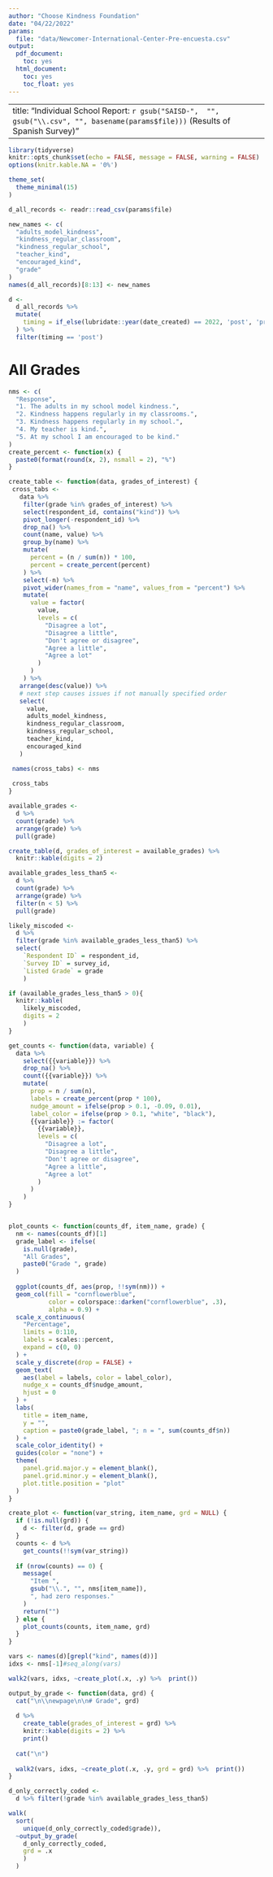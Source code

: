 ```yaml
---
author: "Choose Kindness Foundation"
date: "04/22/2022"
params:
  file: "data/Newcomer-International-Center-Pre-encuesta.csv"
output:
  pdf_document:
    toc: yes
  html_document:
    toc: yes
    toc_float: yes
---
```


---
title: "Individual School Report: `r gsub("SAISD-",  "", gsub("\\.csv", "", basename(params$file))) ` (Results of Spanish Survey)"
---

\newpage

```r
library(tidyverse)
knitr::opts_chunk$set(echo = FALSE, message = FALSE, warning = FALSE)
options(knitr.kable.NA = '0%')

theme_set(
  theme_minimal(15)
)

d_all_records <- readr::read_csv(params$file)

new_names <- c(
  "adults_model_kindness",
  "kindness_regular_classroom",
  "kindness_regular_school",
  "teacher_kind",
  "encouraged_kind",
  "grade"
)
names(d_all_records)[8:13] <- new_names

```

```r
d <- 
  d_all_records %>% 
  mutate(
    timing = if_else(lubridate::year(date_created) == 2022, 'post', 'pre')
  ) %>% 
  filter(timing == 'post')
```


# All Grades

```r
nms <- c(
  "Response", 
  "1. The adults in my school model kindness.",
  "2. Kindness happens regularly in my classrooms.",
  "3. Kindness happens regularly in my school.",
  "4. My teacher is kind.",
  "5. At my school I am encouraged to be kind."
)
create_percent <- function(x) {
  paste0(format(round(x, 2), nsmall = 2), "%")  
}

create_table <- function(data, grades_of_interest) {
 cross_tabs <- 
   data %>% 
    filter(grade %in% grades_of_interest) %>% 
    select(respondent_id, contains("kind")) %>% 
    pivot_longer(-respondent_id) %>% 
    drop_na() %>% 
    count(name, value) %>% 
    group_by(name) %>% 
    mutate(
      percent = (n / sum(n)) * 100,
      percent = create_percent(percent)
    ) %>% 
    select(-n) %>% 
    pivot_wider(names_from = "name", values_from = "percent") %>% 
    mutate(
      value = factor(
        value, 
        levels = c(
          "Disagree a lot",
          "Disagree a little",
          "Don't agree or disagree",
          "Agree a little",
          "Agree a lot"
        )
      )
    ) %>% 
   arrange(desc(value)) %>% 
   # next step causes issues if not manually specified order
   select(
     value, 
     adults_model_kindness,
     kindness_regular_classroom,
     kindness_regular_school,
     teacher_kind,
     encouraged_kind
   )

 names(cross_tabs) <- nms
 
 cross_tabs
}

available_grades <- 
  d %>% 
  count(grade) %>% 
  arrange(grade) %>% 
  pull(grade)

create_table(d, grades_of_interest = available_grades) %>% 
  knitr::kable(digits = 2)

available_grades_less_than5 <- 
  d %>% 
  count(grade) %>% 
  arrange(grade) %>% 
  filter(n < 5) %>% 
  pull(grade)

```

```r
likely_miscoded <- 
  d %>% 
  filter(grade %in% available_grades_less_than5) %>% 
  select(
    `Respondent ID` = respondent_id, 
    `Survey ID` = survey_id, 
    `Listed Grade` = grade
    ) 

if (available_grades_less_than5 > 0){
  knitr::kable(
    likely_miscoded, 
    digits = 2
    )
}

```

```r
get_counts <- function(data, variable) {
  data %>% 
    select({{variable}}) %>% 
    drop_na() %>% 
    count({{variable}}) %>% 
    mutate(
      prop = n / sum(n),
      labels = create_percent(prop * 100),
      nudge_amount = ifelse(prop > 0.1, -0.09, 0.01),
      label_color = ifelse(prop > 0.1, "white", "black"),
      {{variable}} := factor(
        {{variable}},
        levels = c(
          "Disagree a lot",
          "Disagree a little",
          "Don't agree or disagree",
          "Agree a little",
          "Agree a lot"
        )
      )
    )
}


plot_counts <- function(counts_df, item_name, grade) {
  nm <- names(counts_df)[1]
  grade_label <- ifelse(
    is.null(grade), 
    "All Grades", 
    paste0("Grade ", grade)
  )
  
  ggplot(counts_df, aes(prop, !!sym(nm))) +
  geom_col(fill = "cornflowerblue", 
           color = colorspace::darken("cornflowerblue", .3),
           alpha = 0.9) +
  scale_x_continuous(
    "Percentage", 
    limits = 0:110,
    labels = scales::percent,
    expand = c(0, 0) 
  ) +
  scale_y_discrete(drop = FALSE) +
  geom_text(
    aes(label = labels, color = label_color), 
    nudge_x = counts_df$nudge_amount,
    hjust = 0
  ) +
  labs(
    title = item_name,
    y = "",
    caption = paste0(grade_label, "; n = ", sum(counts_df$n))
  ) +
  scale_color_identity() +
  guides(color = "none") +
  theme(
    panel.grid.major.y = element_blank(),
    panel.grid.minor.y = element_blank(),
    plot.title.position = "plot"
  )
}

create_plot <- function(var_string, item_name, grd = NULL) {
  if (!is.null(grd)) {
    d <- filter(d, grade == grd)
  } 
  counts <- d %>% 
    get_counts(!!sym(var_string))
  
  if (nrow(counts) == 0) {
    message(
      "Item ", 
      gsub("\\.", "", nms[item_name]), 
      ", had zero responses."
    )
    return("")
  } else {
    plot_counts(counts, item_name, grd)
  } 
}
```

```r
vars <- names(d)[grepl("kind", names(d))]
idxs <- nms[-1]#seq_along(vars)

walk2(vars, idxs, ~create_plot(.x, .y) %>%  print())
```

```r
output_by_grade <- function(data, grd) {
  cat("\n\\newpage\n\n# Grade", grd)
  
  d %>% 
    create_table(grades_of_interest = grd) %>% 
    knitr::kable(digits = 2) %>% 
    print()
  
  cat("\n")
  
  walk2(vars, idxs, ~create_plot(.x, .y, grd = grd) %>%  print())
}

```

```r
d_only_correctly_coded <- 
  d %>% filter(!grade %in% available_grades_less_than5)

walk(
  sort(
    unique(d_only_correctly_coded$grade)), 
  ~output_by_grade(
    d_only_correctly_coded, 
    grd = .x
    )
  )
```
